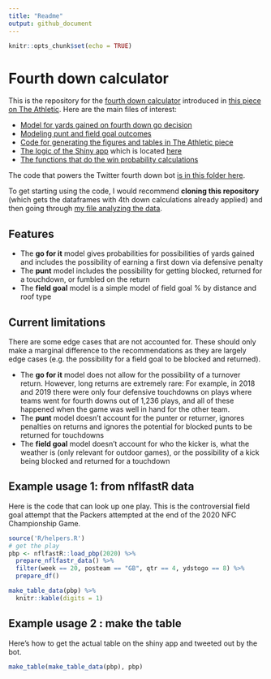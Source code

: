 ```yaml
---
title: "Readme"
output: github_document
---
```


```r
knitr::opts_chunk$set(echo = TRUE)
```

# Fourth down calculator

This is the repository for the [fourth down calculator](https://rbsdm.com/stats/fourth_calculator) introduced in [this piece on The Athletic](https://theathletic.com/2144214/2020/10/28/nfl-fourth-down-decisions-the-math-behind-the-leagues-new-aggressiveness/). Here are the main files of interest:

* [Model for yards gained on fourth down go decision](https://github.com/guga31bb/fourth_calculator/blob/main/R/_go_for_it_model.R)
* [Modeling punt and field goal outcomes](https://github.com/guga31bb/fourth_calculator/blob/main/R/punts.R)
* [Code for generating the figures and tables in The Athletic piece](https://github.com/guga31bb/fourth_calculator/blob/main/R/_the_athletic_post.R)
* [The logic of the Shiny app](https://github.com/guga31bb/fourth_calculator/blob/main/app.R) which is located [here](https://rbsdm.com/stats/fourth_calculator/)
* [The functions that do the win probability calculations](https://github.com/guga31bb/fourth_calculator/blob/main/R/helpers.R)

The code that powers the Twitter fourth down bot [is in this folder here](https://github.com/guga31bb/fourth_calculator/tree/main/bot).

To get starting using the code, I would recommend **cloning this repository** (which gets the dataframes with 4th down calculations already applied) and then going through [my file analyzing the  data](https://github.com/guga31bb/fourth_calculator/blob/main/R/season_numbers.R).

## Features

* The **go for it** model gives probabilities for possibilities of yards gained and includes the possibility of earning a first down via defensive penalty
* The **punt** model includes the possibility for getting blocked, returned for a touchdown, or fumbled on the return
* The **field goal** model is a simple model of field goal % by distance and roof type

## Current limitations

There are some edge cases that are not accounted for. These should only make a marginal difference to the recommendations as they are largely edge cases (e.g. the possibility for a field goal to be blocked and returned).

* The **go for it** model does not allow for the possibility of a turnover return. However, long returns are extremely rare: For example, in 2018 and 2019 there were only four defensive touchdowns on plays where teams went for fourth downs out of 1,236 plays, and all of these happened when the game was well in hand for the other team.
* The **punt** model doesn’t account for the punter or returner, ignores penalties on returns and ignores the potential for blocked punts to be returned for touchdowns
* The **field goal** model doesn’t account for who the kicker is, what the weather is (only relevant for outdoor games), or the possibility of a kick being blocked and returned for a touchdown

## Example usage 1: from nflfastR data

Here is the code that can look up one play. This is the controversial field goal attempt that the Packers attempted at the end of the 2020 NFC Championship Game.

```r
source('R/helpers.R')
# get the play
pbp <- nflfastR::load_pbp(2020) %>%
  prepare_nflfastr_data() %>%
  filter(week == 20, posteam == "GB", qtr == 4, ydstogo == 8) %>%
  prepare_df()

make_table_data(pbp) %>%
  knitr::kable(digits = 1)
```

## Example usage 2 : make the table

Here's how to get the actual table on the shiny app and tweeted out by the bot.
```r
make_table(make_table_data(pbp), pbp)
```